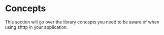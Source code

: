 # Concepts

This section will go over the library concepts you need to be aware of when using zhttp in your application.